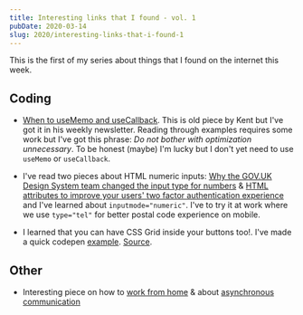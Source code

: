 ```yaml
---
title: Interesting links that I found - vol. 1
pubDate: 2020-03-14
slug: 2020/interesting-links-that-i-found-1
---
```


This is the first of my series about things that I found on the internet this week.

## Coding

- [When to useMemo and useCallback](https://kentcdodds.com/blog/usememo-and-usecallback/). This is old
  piece by Kent but I've got it in his weekly newsletter. Reading through examples requires some work
  but I've got this phrase: _Do not bother with optimization unnecessary_. To be honest (maybe) I'm
  lucky but I don't yet need to use `useMemo` or `useCallback`.

- I've read two pieces about HTML numeric inputs: [Why the GOV.UK Design System team changed the input type for numbers](https://technology.blog.gov.uk/2020/02/24/why-the-gov-uk-design-system-team-changed-the-input-type-for-numbers/) & [HTML attributes to improve your users' two factor authentication experience](https://www.twilio.com/blog/html-attributes-two-factor-authentication-autocomplete) and I've learned about `inputmode="numeric"`.
  I've to try it at work where we use `type="tel"` for better postal code experience on mobile.

- I learned that you can have CSS Grid inside your buttons too!. I've made a quick codepen [example](https://codepen.io/krzysztofzuraw/pen/xxGWMMz).
  [Source](https://twitter.com/argyleink/status/1236161977845567488?prefetchtimestamp=1584179587454).

## Other

- Interesting piece on how to [work from home](https://nesslabs.com/working-from-home) & about [asynchronous communication](https://nesslabs.com/asynchronous-communication)
